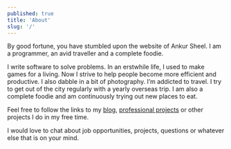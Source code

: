 ```yaml
---
published: true
title: 'About'
slug: '/'
---
```


By good fortune, you have stumbled upon the website of Ankur Sheel. I am a programmer, an avid traveller and a complete
foodie.

I write software to solve problems. In an erstwhile life, I used to make games for a living. Now I strive to help people
become more efficient and productive. I also dabble in a bit of photography. I’m addicted to travel. I try to get out of
the city regularly with a yearly overseas trip. I am also a complete foodie and am continuously trying out new places to
eat.

Feel free to follow the links to my [blog](./blog), [professional projects](./cv/professional-projects) or other
projects I do in my free time.

I would love to chat about job opportunities, projects, questions or whatever else that is on your mind.
